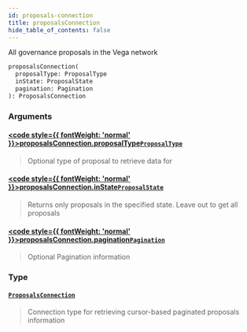 ```yaml
---
id: proposals-connection
title: proposalsConnection
hide_table_of_contents: false
---
```








All governance proposals in the Vega network

```graphql
proposalsConnection(
  proposalType: ProposalType
  inState: ProposalState
  pagination: Pagination
): ProposalsConnection
```


### Arguments

#### [<code style={{ fontWeight: 'normal' }}>proposalsConnection.<b>proposalType</b></code>](#)<Bullet />[`ProposalType`](/docs/testnet/graphql/enums/proposal-type) <Badge class="secondary" text="enum"/>
> Optional type of proposal to retrieve data for
> 

#### [<code style={{ fontWeight: 'normal' }}>proposalsConnection.<b>inState</b></code>](#)<Bullet />[`ProposalState`](/docs/testnet/graphql/enums/proposal-state) <Badge class="secondary" text="enum"/>
> Returns only proposals in the specified state. Leave out to get all proposals
> 

#### [<code style={{ fontWeight: 'normal' }}>proposalsConnection.<b>pagination</b></code>](#)<Bullet />[`Pagination`](/docs/testnet/graphql/inputs/pagination) <Badge class="secondary" text="input"/>
> Optional Pagination information
> 

### Type

#### [`ProposalsConnection`](/docs/testnet/graphql/objects/proposals-connection) <Badge class="secondary" text="object"/>
> Connection type for retrieving cursor-based paginated proposals information
> 






